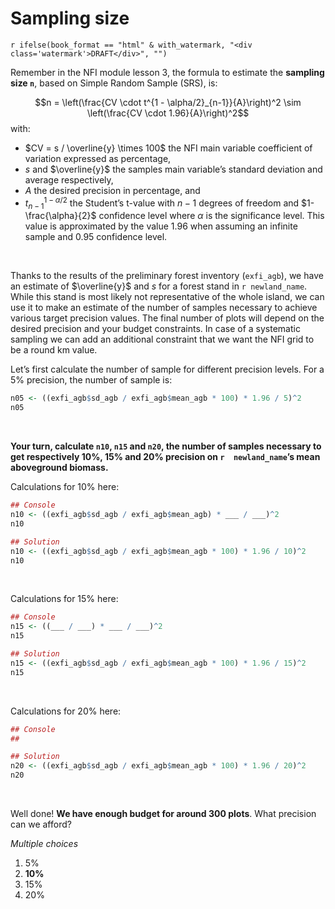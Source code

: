 
\newpage

# Sampling size {#size}
  
`r ifelse(book_format == "html" & with_watermark, "<div class='watermark'>DRAFT</div>", "")`

Remember in the NFI module lesson 3, the formula to estimate the **sampling size `n`**, based on Simple Random Sample (SRS), is:

$$n = \left(\frac{CV \cdot t^{1 - \alpha/2}_{n-1}}{A}\right)^2 \sim \left(\frac{CV \cdot 1.96}{A}\right)^2$$
with:

- $CV = s / \overline{y} \times 100$ the NFI main variable coefficient of variation expressed as percentage, 
- $s$ and $\overline{y}$ the samples main variable's standard deviation and average respectively,
- $A$ the desired precision in percentage, and 
- $t^{1 - \alpha/2}_{n-1}$ the Student's t-value with $n-1$ degrees of freedom and $1-\frac{\alpha}{2}$ confidence level where $\alpha$ is the significance level. This value is approximated by the value 1.96 when assuming an infinite sample and 0.95 confidence level.

\  

Thanks to the results of the preliminary forest inventory (`exfi_agb`), we have an estimate of $\overline{y}$ and $s$ for a forest stand in ```r newland_name```. While this stand is most likely not representative of the whole island, we can use it to make an estimate of the number of samples necessary to achieve various target precision values. The final number of plots will depend on the desired precision and your budget constraints. In case of a systematic sampling we can add an additional constraint that we want the NFI grid to be a round km value.

Let's first calculate the number of sample for different precision levels. For a 5% precision, the number of sample is:

```r

n05 <- ((exfi_agb$sd_agb / exfi_agb$mean_agb * 100) * 1.96 / 5)^2
n05

``` 

\  

**Your turn, calculate `n10`, `n15` and `n20`, the number of samples necessary to get respectively 10%, 15% and 20% precision on ```r  newland_name```'s mean aboveground biomass.**

Calculations for 10% here: 
 
```r

## Console
n10 <- ((exfi_agb$sd_agb / exfi_agb$mean_agb) * ___ / ___)^2
n10

```

```r

## Solution
n10 <- ((exfi_agb$sd_agb / exfi_agb$mean_agb * 100) * 1.96 / 10)^2
n10

```

\  

Calculations for 15% here: 

```r

## Console
n15 <- ((___ / ___) * ___ / ___)^2
n15

```

```r

## Solution
n15 <- ((exfi_agb$sd_agb / exfi_agb$mean_agb * 100) * 1.96 / 15)^2
n15

```

\  

Calculations for 20% here: 

```r

## Console
##

```


```r

## Solution
n20 <- ((exfi_agb$sd_agb / exfi_agb$mean_agb * 100) * 1.96 / 20)^2
n20

```

\  

Well done! **We have enough budget for around 300 plots**. What precision can we afford?

::::::{.question data-latex=""}

*Multiple choices*

1. 5% 
1. **10%**
1. 15%
1. 20%

::::::

\  
